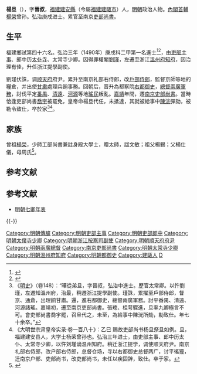 {{明清人物信息框
| 姓名 = 楊旦
| 原名 =
| 圖片名稱= 
| 圖片大小 =
| 圖片說明 = 
| 最高職務 = 南京吏部尚書
| 國家 = 大明 
| 爵位 =
| 籍貫 = [[福建|福建]][[建寧府|建寧府]][[建安縣|建安縣]]
| 族裔 = 
| 字號 = 字晉叔
| 諡號 =
| 出生日期 = 天順四年（1460年）
| 出生地點 = 
| 逝世日期 = 嘉靖九年（1530年）
| 逝世地點 =
| 墓葬 =
| 配偶 = 
| 親屬 = （曾祖）[[楊榮|楊榮]]
| 出身 =
* 弘治三年庚戌科二甲第一名進士（傳臚）
| 經歷 =
| 著作 =  
}}
'''楊旦'''（{{bd|1460年||1530年|catIdx=Yang楊}}），字'''晉叔'''，[[福建|福建]][[建安縣|建安縣]]（今屬[[福建|福建]][[建甌市|建甌市]]）人，[[明朝|明朝]]政治人物。[[明朝內閣首輔|內閣首輔]][[楊榮|楊榮]]曾孙。弘治庚戌进士。累官至南京[[吏部尚書|吏部尚書]]。

== 生平 ==
福建鄉試第四十六名。弘治三年（1490年）庚戌科二甲第一名進士<ref>{{Cite book|title=《[[皇明贡举考|皇明贡举考]]》卷五|last=（明）[[张朝瑞|张朝瑞]]|first=|publisher=《续修四库全书》史部第828册|year=|isbn=|location=|pages=}}</ref><ref>{{Cite book|title=贡举志五种 上|last=鲁小俊，江俊伟著|first=|publisher=武汉：武汉大学出版社|year=2009|isbn=978-7-307-07043-1|location=|pages=}}</ref>，由[[吏部|吏部]][[主事|主事]]、郎中历[[太仆寺|太仆寺]]、太常寺少卿。因得罪權閹[[劉瑾|劉瑾]]，左遷至浙江[[溫州府|溫州府]][[知府|知府]]，因治理有佳，升任浙江提學副使。

劉瑾伏誅，调[[顺天府|顺天府]]府尹。累升至南京礼部右侍郎，改[[戶部侍郎|戶部侍郎]]，監督京師等地的糧倉，并出使[[甘肅|甘肅]]處理兵餉事務。回朝后，晋升為都察院[[右都御史|右都御史]]，[[兩廣總督|總督兩廣軍務]]，討伐平定[[番禺縣|番禺]]、[[清遠|清遠]]、[[河源|河源]]等地[[瑤族|瑤民]]叛亂。[[嘉靖|嘉靖]]年間，遷[[吏部尚書|南京吏部尚書]]。當時恰逢吏部尚書[[喬宇|喬宇]]被罷免，皇帝命楊旦代任，未抵達，其就被給事中[[陳洸|陳洸]]彈劾，被勒令致仕，卒於家<ref>《[[明史|明史]]》（卷148）：“曄從弟旦，字晉叔，弘治中進士。歷官太常卿。以忤劉瑾，左遷知溫州府，治最，稍遷浙江提學副使。瑾誅，累擢至戶部侍郎，督京、通倉，出理餉甘肅。還，進右都御史，總督兩廣軍務。討平番禺、清遠、河源諸瑤。嘉靖初，遷至南京吏部尚書。張璁、桂萼驟進，旦率九卿極言不可。會吏部尚書喬宇罷，召旦代之，未至，為給事中陳洸所劾，勒致仕。年七十余卒。”</ref><ref>《大明世宗肃皇帝实录·卷一百八十》：乙巳 赐故吏部尚书杨旦祭旦如例。旦，福建建安县人，大学士杨荣曾孙也。弘治三年进士，由吏部主事、郎中历太仆、太常寺少卿，以忤刘墐谪温州知府。稍迁浙江提学，调使顺天府尹。南京礼部右侍郎，改户部右侍郎，总督仓场，寻以右都御史总督两广，讨平徭獞，迁南京户部、吏部尚书，改吏部尚书，未任以疾固辞，致仕。卒于家。</ref>。

== 家族 ==
曾祖[[楊榮|楊榮]]，少師工部尚書兼註身殿大學士，贈太師，諡文敏；祖父楊錫；父楊仕儀，母周氏<ref>{{Cite book|title=天一阁藏明代科举录选刊 登科录 点校本|last=龚延明主编|first=|publisher=宁波出版社|year=2016|isbn=978-7-5526-2320-8|location=宁波|pages=|quote=《天一閣藏明代科舉錄選刊.登科錄》之《弘治三年庚戌科進士登科錄》}}</ref>。

==参考文献==
{{wikisource|明史/卷148}}
{{Reflist}}

==参考文献==
*[[明朝七卿年表|明朝七卿年表]]

{{-}}
{{start box}}
{{s-off}}
{{succession box|[[喬宇|喬宇]]|[[廖紀_(尚書)|廖紀]]|[[明朝吏部尚書|明朝吏部尚書]]|1524年}}
{{end box}}

{{弘治三年庚戌科殿試金榜}}
{{DEFAULTSORT:Yang楊}}
[[Category:明朝傳臚|Category:明朝傳臚]]
[[Category:明朝吏部主事|Category:明朝吏部主事]]
[[Category:明朝吏部郎中|Category:明朝吏部郎中]]
[[Category:明朝太僕寺少卿|Category:明朝太僕寺少卿]]
[[Category:明朝浙江按察司副使|Category:明朝浙江按察司副使]]
[[Category:明朝順天府府尹|Category:明朝順天府府尹]]
[[Category:明朝兩廣總督|Category:明朝兩廣總督]]
[[Category:南京吏部尚書|Category:南京吏部尚書]]
[[Category:明朝太常寺少卿|Category:明朝太常寺少卿]]
[[Category:明朝溫州府知府|Category:明朝溫州府知府]]
[[Category:明朝都御史|Category:明朝都御史]]
[[Category:建甌人|Category:建甌人]]
[[Category:楊姓|D]]